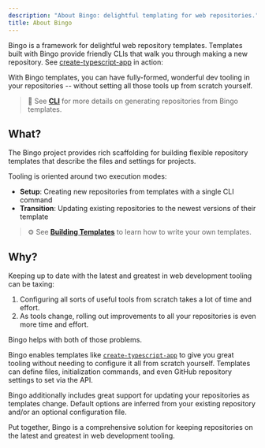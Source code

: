 ```yaml
---
description: "About Bingo: delightful templating for web repositories."
title: About Bingo
---
```



Bingo is a framework for delightful web repository templates.
Templates built with Bingo provide friendly CLIs that walk you through making a new repository.
See [create-typescript-app](https://github.com/JoshuaKGoldberg/create-typescript-app) in action:

<PackageManagers type="dlx" pkg="create-typescript-app" />

With Bingo templates, you can have fully-formed, wonderful dev tooling in your repositories -- without setting all those tools up from scratch yourself.

> 🚀 See **[CLI](/cli)** for more details on generating repositories from Bingo templates.

## What?

The Bingo project provides rich scaffolding for building flexible repository templates that describe the files and settings for projects.

Tooling is oriented around two execution modes:

- **Setup**: Creating new repositories from templates with a single CLI command
- **Transition**: Updating existing repositories to the newest versions of their template

> ⚙️ See **[Building Templates](/build/about)** to learn how to write your own templates.

## Why?

Keeping up to date with the latest and greatest in web development tooling can be taxing:

1. Configuring all sorts of useful tools from scratch takes a lot of time and effort.
2. As tools change, rolling out improvements to all your repositories is even more time and effort.

Bingo helps with both of those problems.

Bingo enables templates like [`create-typescript-app`](https://github.com/JoshuaKGoldberg/create-typescript-app) to give you great tooling without needing to configure it all from scratch yourself.
Templates can define files, initialization commands, and even GitHub repository settings to set via the API.

Bingo additionally includes great support for updating your repositories as templates change.
Default options are inferred from your existing repository and/or an optional configuration file.

Put together, Bingo is a comprehensive solution for keeping repositories on the latest and greatest in web development tooling.
